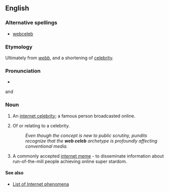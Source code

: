 ==English==

===Alternative spellings===
* [[webceleb]]

===Etymology===
Ultimately from {{OE.}} ''[[webb]]'', and a shortening of [[celebrity]].

===Pronunciation===
*{{IPA|/wɛb/}}

and



===Noun===
{{en-noun|sg=[[web]] [[celeb]]}}

# {{colloquial}} An [[w:internet celebrity|internet celebrity]]; a famous person broadcasted online.
# {{colloquial|attributively}} Of or relating to a celebrity.
#:''Even though the concept is new to public scrutiny, pundits recognize that the '''web celeb''' archetype is profoundly affecting conventional media.''
# {{figurative|internet|slang}} A commonly accepted [[w:internet meme|internet meme]] - to disseminate information about run-of-the-mill people achieving online super stardom.

====See also====
* [[w:List of Internet phenomena|List of Internet phenomena]]